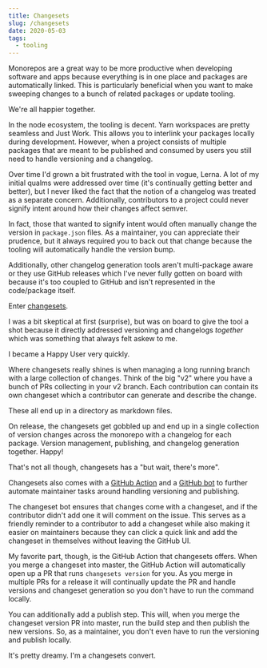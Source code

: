```yaml
---
title: Changesets
slug: /changesets
date: 2020-05-03
tags:
  - tooling
---
```


Monorepos are a great way to be more productive when developing software
and apps because everything is in one place and packages are automatically
linked. This is particularly beneficial when you want to make sweeping changes
to a bunch of related packages or update tooling.

We're all happier together.

In the node ecosystem, the tooling is decent. Yarn workspaces are pretty seamless
and Just Work. This allows you to interlink your packages locally during development.
However, when a project consists of multiple packages that are meant to be published
and consumed by users you still need to handle versioning and a changelog.

Over time I'd grown a bit frustrated with the tool in vogue, Lerna. A lot of my
initial qualms were addressed over time (it's continually getting better and better),
but I never liked the fact that the notion of a changelog was treated as a separate
concern. Additionally, contributors to a project could never signify intent around
how their changes affect semver.

In fact, those that wanted to signify intent would often manually change the version
in `package.json` files. As a maintainer, you can appreciate their prudence, but it
always required you to back out that change because the tooling will automatically
handle the version bump.

Additionally, other changelog generation tools aren't multi-package aware or they
use GitHub releases which I've never fully gotten on board with because it's too coupled
to GitHub and isn't represented in the code/package itself.

Enter [changesets](https://github.com/atlassian/changesets).

I was a bit skeptical at first (surprise), but was on board to give the tool a shot
because it directly addressed versioning and changelogs _together_ which was something
that always felt askew to me.

I became a Happy User very quickly.

Where changesets really shines is when managing a long running branch with a large
collection of changes. Think of the big "v2" where you have a bunch of PRs collecting
in your v2 branch. Each contribution can contain its own changeset which a contributor
can generate and describe the change.

These all end up in a directory as markdown files.

On release, the changesets get gobbled up and end up in a single collection of version changes
across the monorepo with a changelog for each package. Version management, publishing, and changelog
generation together. Happy!

That's not all though, changesets has a "but wait, there's more".

Changesets also comes with a [GitHub Action](https://github.com/changesets/action) and
a [GitHub bot](https://github.com/changesets/bot) to further automate maintainer
tasks around handling versioning and publishing.

The changeset bot ensures that changes come with a changeset, and if the contributor didn't
add one it will comment on the issue. This serves as a friendly reminder to a contributor
to add a changeset while also making it easier on maintainers because they can click
a quick link and add the changeset in themselves without leaving the GitHub UI.

My favorite part, though, is the GitHub Action that changesets offers. When you merge a
changeset into master, the GitHub Action will automatically open up a PR that runs
`changesets version` for you. As you merge in multiple PRs for a release it will continually
update the PR and handle versions and changeset generation so you don't have to run
the command locally.

You can additionally add a publish step. This will, when you merge the changeset version PR
into master, run the build step and then publish the new versions. So, as a maintainer,
you don't even have to run the versioning and publish locally.

It's pretty dreamy. I'm a changesets convert.
